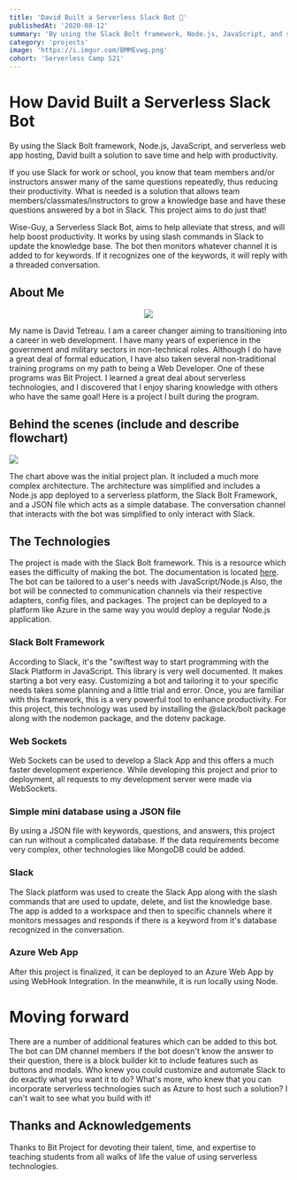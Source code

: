 ```yaml
---
title: 'David Built a Serverless Slack Bot 🔗'
publishedAt: '2020-08-12'
summary: 'By using the Slack Bolt framework, Node.js, JavaScript, and serverless web app hosting, David built a solution to save time and help with productivity.'
category: 'projects'
image: 'https://i.imgur.com/BMMEvwg.png'
cohort: 'Serverless Camp S21'
---
```

# How David Built a Serverless Slack Bot

By using the Slack Bolt framework, Node.js, JavaScript, and serverless web app hosting, David built a solution to save time and help with productivity.

If you use Slack for work or school, you know that team members and/or instructors answer many of the same questions repeatedly, thus reducing their productivity. What is needed is a solution that allows team members/classmates/instructors to grow a knowledge base and have these questions answered by a bot in Slack. This project aims to do just that!

Wise-Guy, a Serverless Slack Bot, aims to help alleviate that stress, and will help boost productivity. It works by using slash commands in Slack to update the knowledge base. The bot then monitors whatever channel it is added to for keywords. If it recognizes one of the keywords, it will reply with a threaded conversation.
## About Me

<p align="center">
    <img src="https://i.imgur.com/mK64NUL.png" />
</p>

My name is David Tetreau. I am a career changer aiming to transitioning into a career in web development. I have many years of experience in the government and military sectors in non-technical roles. Although I do have a great deal of formal education, I have also taken several non-traditional training programs on my path to being a Web Developer. One of these programs was Bit Project. I learned a great deal about serverless technologies, and I discovered that I enjoy sharing knowledge with others who have the same goal! Here is a project I built during the program. 
## Behind the scenes (include and describe flowchart)

<img src ="https://i.imgur.com/PtiIifT.png" />

The chart above was the initial project plan. It included a much more complex architecture. The architecture was simplified and includes a Node.js app deployed to a serverless platform, the Slack Bolt Framework, and a JSON file which acts as a simple database. The conversation channel that interacts with the bot was simplified to only interact with Slack.

## The Technologies
The project is made with the Slack Bolt framework. This is a resource which eases the difficulty of making the bot. The documentation is located [here](https://slack.dev/bolt-js/tutorial/getting-started). The bot can be tailored to a user's needs with JavaScript/Node.js Also, the bot will be connected to communication channels via their respective adapters, config files, and packages. The project can be deployed to a platform like Azure in the same way you would deploy a regular Node.js application.

### Slack Bolt Framework
According to Slack, it's the "swiftest way to start programming with the Slack Platform in JavaScript.
This library is very well documented. It makes starting a bot very easy. Customizing a bot and tailoring it to your specific needs takes some planning and a little trial and error. Once, you are familiar with this framework, this is a very powerful tool to enhance productivity. For this project, this technology was used by installing the @slack/bolt package along with the nodemon package, and the dotenv package.

### Web Sockets
Web Sockets can be used to develop a Slack App and this offers a much faster development experience. While developing this project and prior to deployment, all requests to my development server were made via WebSockets. 

### Simple mini database using a JSON file
By using a JSON file with keywords, questions, and answers, this project can run without a complicated database. If the data requirements become very complex, other technologies like MongoDB could be added. 

### Slack
The Slack platform was used to create the Slack App along with the slash commands that are used to update, delete, and list the knowledge base. The app is added to a workspace and then to specific channels where it monitors messages and responds if there is a keyword from it's database recognized in the conversation. 

### Azure Web App 
After this project is finalized, it can be deployed to an Azure Web App by using WebHook Integration. In the meanwhile, it is run locally using Node. 

# Moving forward
There are a number of additional features which can be added to this bot. The bot can DM channel members if the bot doesn't know the answer to their question, there is a block builder kit to include features such as buttons and modals. Who knew you could customize and automate Slack to do exactly what you want it to do? What's more, who knew that you can incorporate serverless technologies such as Azure to host such a solution? I can't wait to see what you build with it!

## Thanks and Acknowledgements
Thanks to Bit Project for devoting their talent, time, and expertise to teaching students from all walks of life the value of using serverless technologies.
